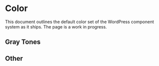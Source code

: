 
<Meta title="Tokens/Color" name="page" />

# Color

This document outlines the default color set of the WordPress component system as it ships. The page is a work in progress. 


## Gray Tones

<ColorPalette>
	<ColorItem
		title="Black"
		subtitle="Pure black. For UI, use Gray 900"
		colors={{
			'$black': '#000',
		}}
	/>
	<ColorItem
		title="Gray 900"
		subtitle="Default text/icon color."
		colors={{
			'$gray-900': '#1e1e1e',
		}}
	/>
	<ColorItem
		title="Gray 800"
		subtitle=""
		colors={{
			'$gray-800': '#2f2f2f',
		}}
	/>
	<ColorItem
		title="Gray 700"
		subtitle="Meets 4.6:1 text contrast against white."
		colors={{
			'$gray-700': '#757575',
		}}
	/>
	<ColorItem
		title="Gray 600"
		subtitle="Meets 3:1 UI or large text contrast against white."
		colors={{
			'$gray-600': '#949494',
		}}
	/>
	<ColorItem
		title="Gray 400"
		subtitle=""
		colors={{
			'$gray-400': '#ccc',
		}}
	/>
	<ColorItem
		title="Gray 300"
		subtitle="Used for most borders on white."
		colors={{
			'$gray-300': '#ddd',
		}}
	/>
	<ColorItem
		title="Gray 200"
		subtitle="Used sparingly for light borders on white."
		colors={{
			'$gray-200': '#e0e0e0',
		}}
	/>
	<ColorItem
		title="Gray 100"
		subtitle=""
		colors={{
			'$gray-100': '#f0f0f0',
		}}
	/>
	<ColorItem
		title="White"
		subtitle="Used for light gray backgrounds."
		colors={{
			'$white': '#fff',
		}}
	/>
</ColorPalette>



## Other

<ColorPalette>
	<ColorItem
		title="Alert colors"
		subtitle=""
		colors={{
			'Alert Yellow': '#f0b849',
			'Alert Red': '#cc1818',
			'Alert Green': '#4ab866',
		}}
	/>
</ColorPalette>





